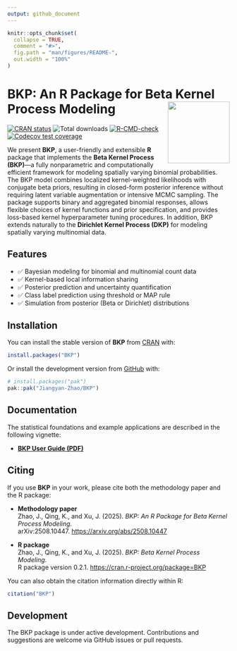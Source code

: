 ```yaml
---
output: github_document
---
```


```r
knitr::opts_chunk$set(
  collapse = TRUE,
  comment = "#>",
  fig.path = "man/figures/README-",
  out.width = "100%"
)
```

# BKP: An R Package for Beta Kernel Process Modeling <img src="man/figures/logo.png" align="right" height="140"/>

<!-- badges: start -->
[![CRAN status](https://www.r-pkg.org/badges/version/BKP)](https://cran.r-project.org/package=BKP)
![Total downloads](https://cranlogs.r-pkg.org/badges/grand-total/BKP)
[![R-CMD-check](https://github.com/Jiangyan-Zhao/BKP/actions/workflows/R-CMD-check.yaml/badge.svg)](https://github.com/Jiangyan-Zhao/BKP/actions/workflows/R-CMD-check.yaml)
[![Codecov test coverage](https://codecov.io/gh/Jiangyan-Zhao/BKP/graph/badge.svg)](https://app.codecov.io/gh/Jiangyan-Zhao/BKP)
<!-- badges: end -->


We present **BKP**, a user-friendly and extensible **R** package that implements the **Beta Kernel Process (BKP)**---a fully nonparametric and computationally efficient framework for modeling spatially varying binomial probabilities. The BKP model combines localized kernel-weighted likelihoods with conjugate beta priors, resulting in closed-form posterior inference without requiring latent variable augmentation or intensive MCMC sampling. The package supports binary and aggregated binomial responses, allows flexible choices of kernel functions and prior specification, and provides loss-based kernel hyperparameter tuning procedures. In addition, BKP extends naturally to the **Dirichlet Kernel Process (DKP)** for modeling spatially varying multinomial data. 


## Features

- ✅ Bayesian modeling for binomial and multinomial count data
- ✅ Kernel-based local information sharing
- ✅ Posterior prediction and uncertainty quantification
- ✅ Class label prediction using threshold or MAP rule
- ✅ Simulation from posterior (Beta or Dirichlet) distributions

## Installation

You can install the stable version of **BKP** from [CRAN](https://CRAN.R-project.org/package=BKP) with:

```r
install.packages("BKP")
```

Or install the development version from [GitHub](https://github.com/Jiangyan-Zhao/BKP) with:

```r
# install.packages("pak")
pak::pak("Jiangyan-Zhao/BKP")
```

## Documentation

The statistical foundations and example applications are described in the following vignette:

* [**BKP User Guide (PDF)**](https://github.com/Jiangyan-Zhao/BKP/blob/master/doc/vignettes.pdf)


## Citing

If you use **BKP** in your work, please cite both the methodology paper and the R package:

- **Methodology paper**  
  Zhao, J., Qing, K., and Xu, J. (2025). *BKP: An R Package for Beta Kernel Process Modeling.*  
  arXiv:2508.10447. <https://arxiv.org/abs/2508.10447>  

- **R package**  
  Zhao, J., Qing, K., and Xu, J. (2025). *BKP: Beta Kernel Process Modeling.*  
  R package version 0.2.1. <https://cran.r-project.org/package=BKP>  

You can also obtain the citation information directly within R:

```r
citation("BKP")
```

## Development

The BKP package is under active development. Contributions and suggestions are welcome via GitHub issues or pull requests.

